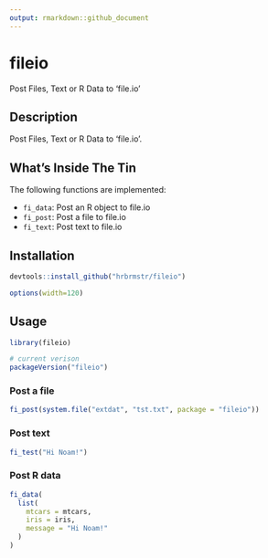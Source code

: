 ```yaml
---
output: rmarkdown::github_document
---
```


# fileio

Post Files, Text or R Data to 'file.io'

## Description

Post Files, Text or R Data to 'file.io'.

## What's Inside The Tin

The following functions are implemented:

- `fi_data`:	Post an R object to file.io
- `fi_post`:	Post a file to file.io
- `fi_text`:	Post text to file.io

## Installation

```r
devtools::install_github("hrbrmstr/fileio")
```

```r
options(width=120)
```

## Usage

```r
library(fileio)

# current verison
packageVersion("fileio")

```

### Post a file

```r
fi_post(system.file("extdat", "tst.txt", package = "fileio"))
```

### Post text

```r
fi_test("Hi Noam!")
```


### Post R data

```r
fi_data(
  list(
    mtcars = mtcars,
    iris = iris,
    message = "Hi Noam!"
  )
)
```
